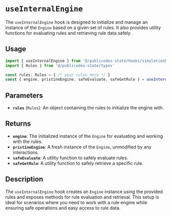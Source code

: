 # `useInternalEngine`

The `useInternalEngine` hook is designed to initialize and manage an instance of the `Engine` based on a given set of rules. It also provides utility functions for evaluating rules and retrieving rule data safely.

## Usage

```typescript
import { useInternalEngine } from '@/publicodes-state/hooks/simulationProvider/useInternalEngine'
import { Rules } from '@/publicodes-state/types'

const rules: Rules = { /* your rules here */ }
const { engine, pristineEngine, safeEvaluate, safeGetRule } = useInternalEngine(rules)
```

## Parameters

- **`rules`** (`Rules`): An object containing the rules to initialize the engine with.

## Returns

- **`engine`**: The initialized instance of the `Engine` for evaluating and working with the rules.
- **`pristineEngine`**: A fresh instance of the `Engine`, unmodified by any interactions.
- **`safeEvaluate`**: A utility function to safely evaluate rules.
- **`safeGetRule`**: A utility function to safely retrieve a specific rule.

## Description

The `useInternalEngine` hook creates an `Engine` instance using the provided rules and exposes methods for rule evaluation and retrieval. This setup is ideal for scenarios where you need to work with a rule engine while ensuring safe operations and easy access to rule data.